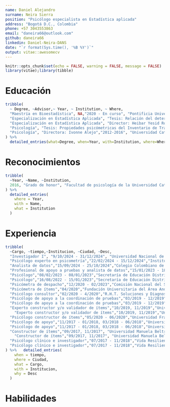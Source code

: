 ```yaml
---
name: Daniel Alejandro
surname: Neira Sierra
position: "Psicólogo especialista en Estadística aplicada"
address: "Bogotá D.C., Colombia"
phone: +57 3043553863
email: "daneira66@outlook.com"
github: daneira66
linkedin: Daniel-Neira-DANS
date: "`r format(Sys.time(), '%B %Y')`"
output: vitae::awesomecv
---
```


```r
knitr::opts_chunk$set(echo = FALSE, warning = FALSE, message = FALSE)
library(vitae);library(tibble)
```

# Educación

```r
tribble(
  ~ Degree, ~Advisor,~ Year, ~ Institution, ~ Where,
  "Maestría en Bioestadística", NA,"2020 - En curso", "Pontificia Universidad Javeriana", "Bogotá, Colombia",
  "Especialización en Estadística Aplicada", "Tesis: Relación del deterioro cognitivo con el perfil lipídico en adultos mayores: Un análisis de correspondencias","2019", "Fundación Universitaria Los Libertadores", "Bogotá, Colombia",
  "Especialización en Estadística Aplicada", "Director: Heibar Yesid Rodríguez Pinzón","2019", "Fundación Universitaria Los Libertadores", "Bogotá, Colombia",
  "Psicología", "Tesis: Propiedades psicómetricas del Inventario de Trastornos de la Conducta Alimetaria (EDI-3) en adultos bogotanos - Fase 2","2012-2016", "Universidad Católica de Colombia", "Bogotá, Colombia",
  "Psicología", "Directora: Ivonne Alejo","2012-2016", "Universidad Católica de Colombia", "Bogotá, Colombia"
) %>% 
  detailed_entries(what=Degree, when=Year, with=Institution, where=Where,why = Advisor)
```

# Reconocimientos

```r
tribble(
  ~Year, ~Name, ~Institution,
  2016, "Grado de honor", "Facultad de psicología de la Universidad Católica de Colombia"
) %>% 
  detailed_entries(
    where = Year,
    with = Name,
    what = Institution
  )
```

# Experiencia

```r
tribble(
  ~Cargo, ~tiempo,~Institucion, ~Ciudad, ~Desc,
  "Investigador I", "9/10/2024 - 31/12/2024", "Universidad Nacional de Colombia","Bogotá, Colombia","Prestar los servicios profesionales especializados para llevar a cabo actividades relacionadas con los componentes del diagnóstico y propuesta de rediseño organizacional de la ADRES, a partir del análisis de su estructura organizacional, del modelo de operación por procesos y su recurso humano.",
  "Psicólogo experto en psicometría","22/02/2024 - 15/12/2024","Instituto Nacional de Medicina Legal y Ciencias Forenses","Bogotá, Colombia","Prestar los servicios de profesionales para ejecutar las actividades técnicas y/o expertas requeridas para el diseño y validación de herramientas de evaluación psicométrica, la estructuración de pruebas para grupos funcionales y la planeación y ejecución de procesos de selección para desarrollar el sistema de carrera especial del INMLCF",
  "Analista de datos","15/09/2024 - 25/10/2024","Colegio Colombiano de PSicólogos","Bogotá, Colombia","Realizar el análisis de datos y psicométrico para el proyecto PR11683357 COLPSIC – DINCO – EMBAJADA AMERICANA.",
  "Profesional de apoyo a pruebas y analista de datos","15/01/2023 - 18/12/2023","Fundación Universitaria del Área Andina","Bogotá, Colombia","Realizar la revisión y ajuste de la agrupación de empleos para la formulación de estructuras de pruebas; revisar y ajustar la propuesta de indicadores temáticos para la conformación de las estructuras de pruebas; apoyar la consolidacion de la versión final de las estructuras de pruebas; revisar y proponer ajustes metodológicos al proceso de construcción y validación de ítems; capacitar al equipo de construcción y validación de ítems; hacer seguimiento a la calidad técnica de los ítems construidos para el banco de ítems de la Universidad; atender los procesos de auditoría y análisis de originalidad al banco de ítems de la Universidad llevados a cabo por parte de la Comisión Nacional del Servicio Civil; realizar el control de calidad de preimpresos de las formas de prueba; revisar las bases de datos para el procesamiento de la información de las pruebas escritas y de ejecución; llevar a cabo el análisis psicómetrico de las pruebas escritas y de ejecución; calificar las pruebas escritas y de ejecución; y brindar conceptos técnicos y los insumos requeridos para la atención de derechos de petición, tutelas, demandas y demás actuaciones interpuestas frente a las pruebas escritas y de ejecución para los procesos de selección de Entidades del Orden Territorial 2022, Entidades del Orden Nacional 2022 y DIAN 2022.",
  "Psicólogo","08/02/2023 - 08/01/2023","Secretaría de Educación Distrital","Bogotá, Colombia","Llevar a cabo el procesamiento de datos para la generación de información del Sistema Multidimensional de Evaluación para la Calidad Educativa - SMECE; gestionar y hacer seguimiento a la formulación y ajuste de indicadores de calidad educativa para incluir en el SMECE; verificar las bases de datos entregadas para el cálculo de los indicadores de calidad educativa a incluir en el SMECE; elaborar y modificar las historias de usuario con los requerimientos funcionales para el desarrollo de tableros de visualización (dashboards) para los indicadores del SMECE; apoyar la generación de encuentros para la divulgación de resultados del SMECE y generar documentos técnicos e informes sobre los datos e información generada por el SMECE.",
  "Psicólogo","16/08/2022 - 15/01/2023","Secretaría de Educación Distrital","Bogotá, Colombia","Llevar a cabo el procesamiento de datos para la generación de información del Sistema Multidimensional de Evaluación para la Calidad Educativa - SMECE; gestionar y hacer seguimiento a la formulación y ajuste de indicadores de calidad educativa para incluir en el SMECE; verificar las bases de datos entregadas para el cálculo de los indicadores de calidad educativa a incluir en el SMECE; elaborar y modificar las historias de usuario con los requerimientos funcionales para el desarrollo de tableros de visualización (dashboards) para los indicadores del SMECE; apoyar la generación de encuentros para la divulgación de resultados del SMECE y generar documentos técnicos e informes sobre los datos e información generada por el SMECE.",
  "Psicómetra de despacho","12/2020 - 02/2023","Comisión Nacional del Servicio Civil","Bogotá, Colombia","Realizar la agrupación de empleos para la formulación de estructuras de pruebas; formular en conjunto con las entidades la propuesta de indicadores temáticos para la conformación de las estructuras de pruebas; consolidar las estructuras de pruebas para las pruebas escritas de los diferentes procesos de selección; elaborar conceptos y documentos técnicos sobre el proceso de diseño de pruebas, la construcción de ítems, el análisis y la calificación de pruebas; elaborar conceptos técnicos para dar respuesta a derechos de petición, acciones de tutela, demandas o cualquier otro tipo de requerimiento sobre las pruebas de los procesos de selección; llevar a cabo los procesos de auditoría sobre el proceso de construcción y validación de ítems ejecutados or los operadores contratados por la CNSC; apoyar la supervisión de los contratos efectuados para la ejeucición de los procesos de selección; apoyar la planeación de los procesos de selección de la DIAN y la Aerocivil, sobre todo en lo correspondiente a la planeación de las pruebas escritas y/o de ejecución a realizar.",
  "Psicómetra de ítems","04/2020","Fundación Universitaria del Área Andina","Bogotá, Colombia", "Realizar la revisión de los parámetros técnicos y metodológicos de los ítems construidos para las pruebas escritas del proceso de selección Territorial 2019; programar y llevar a cabo talleres de validación de ítems con los expertos temáticos; hacer seguimiento al cargue de los ítems en el aplicativo de construcción; emitir conceptos técnicos frente a las observaciones generadas por la Comisión Nacional del Servicio Civil sobre los ítems revisados.",
  "Psicólogo consultor","02/2020 - 4/2020","R.H.T. Soluciones y Diagnosticos Empresariales Ltda.","Bogotá, Colombia", "Elaborar ítems para tres (3) pruebas sobre los valores y comportamientos esperados para aspirantes a ingresar a la Policia Nacional, estudiantes de las Escuelas de instrucción y oficiales y suboficiales activos de la Policia Nacional; asistir a sesiones de capacitación y reuniones con la Entidad para entender el funcionamiento de los diferentes procesos; acatar y dar respuesta a las recomendaciones realizadas por los validadores de los ítems.",
  "Psicólogo de apoyo a la coordinación de pruebas","03/2019 - 12/2019","Universidad Francisco de Paula Santander","Bogotá, Colombia","Apoyar y coordinar el diseño y construcción de las pruebas básicas, funcionales y comportamentales para el proceso de selección 437 - Valle del Cauca desarrollado para la Comisión Nacional del Servicio Civil;realizar la revisión de los parámetros técnicos y metodológicos de los ítems construidos para las pruebas escritas del proceso de selección; programar y llevar a cabo talleres de validación de ítems con los expertos temáticos; hacer seguimiento al cargue de los ítems en el aplicativo de construcción; emitir conceptos técnicos frente a las observaciones generadas por la Comisión Nacional del Servicio Civil sobre los ítems revisados.",
  "Psicólogo de apoyo a la coordinación de pruebas","03/2019 - 12/2019","Universidad Francisco de Paula Santander","Bogotá, Colombia","Apoyar y coordinar la revisión y ajuste de la agrupación de empleos para la formulación de estructuras de pruebas; revisar y ajustar la propuesta de ejes temáticos para la conformación de las estructuras de pruebas; apoyar la consolidacion de la versión final de las estructuras de pruebas; revisar y proponer ajustes metodológicos al proceso de construcción y validación de ítems; capacitar al equipo de construcción y validación de ítems; hacer seguimiento a la calidad técnica de los ítems construidos para el banco de ítems de la Universidad; atender los procesos de auditoría al banco de ítems de la Universidad llevados a cabo por parte de la Comisión Nacional del Servicio Civil; realizar el control de calidad de preimpresos de las formas de prueba; revisar las bases de datos para el procesamiento de la información de las pruebas escritas; llevar a cabo el análisis psicómetrico de las pruebas escritas; calificar las pruebas escritas; brindar conceptos técnicos y los insumos requeridos para la atención de derechos de petición, tutelas, demandas y demás actuaciones interpuestas frente a las pruebas escritas de competencias básicas, funcionales y comportamentales del proceso de selección 437 - Valle del Cauca de la Comisión Nacional del Servicio Civil.",
  "Experto constructor y/o validador de ítems","10/2019, 11/2019","Universidad Libre","Bogotá, Colombia", "Realizar la construcción y validación de ítems de las pruebas básicas, funcionales y comportamentales de la convocatoria Distrito Capital - CNSC desarrollada para la Comisión Nacional del Servicio Civil.",
    "Experto constructor y/o validador de ítems","10/2019, 11/2019","Universidad Libre","Bogotá, Colombia", "Realizar la construcción y validación de ítems de las pruebas básicas, funcionales y comportamentales de la convocatoria Territorial Norte desarrollada para la Comisión Nacional del Servicio Civil.",
  "Psicólogo constructor de ítems","05/2020 - 06/2020","Universidad Francisco de Paula Santander","Bogotá, Colombia", "Realizar la construcción y validación de ítems de las pruebas básicas, funcionales y comportamentales del proceso de selección 437 - Valle del Cauca de la Comisión Nacional del Servicio Civil.",
  "Psicólogo de apoyo","11/2017 - 01/2018, 03/2018 - 06/2018","Universidad Manuela Beltrán","Bogotá, Colombia", "Realizar la revisión de los parámetros técnicos y metodológicos de los ítems construidos para las pruebas escritas de los procesos de selección de la Agencia de Reincorporación NAcional - ARN, el  Instituto Geográfico Agustín Codazzi - IGAC y CAR - ANLA; hacer seguimiento al cargue de los ítems en el aplicativo de construcción; emitir conceptos técnicos frente a observcaciones, quejas y/o reclamos que se realicen frente a los ítems; apoyar la elaboración de documentos y conceptos técnicos a entregar a la Comisión Nacional del Servicio Civil",
  "Psicólogo de apoyo","11/2017 - 01/2018, 03/2018 - 06/2018","Universidad Manuela Beltrán","Bogotá, Colombia", "Realizar la revisión de los parámetros técnicos y metodológicos de los ítems construidos para las pruebas escritas del proceso de selección CAR - ANLA; hacer seguimiento al cargue de los ítems en el aplicativo de construcción; emitir conceptos técnicos frente a observcaciones, quejas y/o reclamos que se realicen frente a los ítems",
  "Constructor de ítems","09/2017, 11/2017", "Universidad Manuela Beltrán","Bogotá, Colombia","Construcción y validación de ítems para las pruebas básicas, funcionales y comportamentales de las pruebas básicas funcionales y comportamentales para la convocatoria 337 - IGAC desarrollada para la Comisión Nacional del Servicio Civil.",
    "Constructor de ítems","09/2017, 11/2017", "Universidad Manuela Beltrán","Bogotá, Colombia","Construcción y validación de ítems para las pruebas básicas, funcionales y comportamentales de las pruebas básicas funcionales y comportamentales para la convocatoria 338 - ACR desarrollada para la Comisión Nacional del Servicio Civil.",
  "Psicólogo clínico e investigador","07/2017 - 11/2018","Vida Resiliente SAS","Bogotá, Colombia","Diseño y aplicación de talleres psicoeducativos y terapias para niños, adolescentes y adultos",
  "Psicólogo clínico e investigador","07/2017 - 11/2018","Vida Resiliente SAS","Bogotá, Colombia","Diseño de instrumentos de evaluación psicológica, investigación cuantitativa y análisis de datos de los servicios prestados."
) %>%   detailed_entries(
    when = tiempo,
    where = Ciudad,
    what = Cargo,
    with = Institucion,
    why = Desc
  )
```

# Habilidades

\begin{cvskills}
  \cvskill{Informática}{R, Python, SPSS, Winsteps, Markdown}
  \cvskill{Análisis de datos}{Inferencia estadística, Análisis multivariado, Muestreo, Estadística no parámetrica, Modelos de regresión, Análisis de datos composicionales, Probabilidad, Análisis de inferencia causal, Metaanalisis}
  \cvskill{Psicometría}{Construcción de ítems, Diseño de pruebas, Análisis y calificación de pruebas con TCT, Análisis y calificación de pruebas con TRI}
  \cvskill{idiomas}{Español, Inglés}
\end{cvskills}


